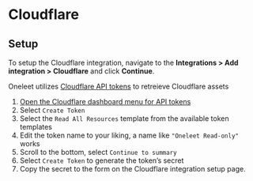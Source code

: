 # Cloudflare

## Setup
To setup the Cloudflare integration, navigate to the **Integrations > Add integration > Cloudflare** and click **Continue**.

Oneleet utilizes [Cloudflare API tokens](https://developers.cloudflare.com/fundamentals/api/get-started/create-token/) to retreieve Cloudflare assets

1. [Open the Cloudflare dashboard menu for API tokens](https://dash.cloudflare.com/profile/api-tokens/)
2. Select `Create Token`
3. Select the `Read All Resources` template from the available token templates
4. Edit the token name to your liking, a name like `"Oneleet Read-only"` works
5. Scroll to the bottom, select `Continue to summary`
6. Select `Create Token` to generate the token’s secret
7. Copy the secret to the form on the Cloudflare integration setup page. 